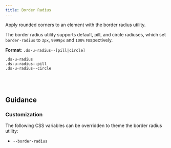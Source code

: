 ```yaml
---
title: Border Radius
---
```


Apply rounded corners to an element with the border radius utility.

The border radius utility supports default, pill, and circle radiuses, which set `border-radius` to `3px`, `9999px` and `100%` respectively.

**Format**: `.ds-u-radius--[pill|circle]`

<EmbeddedExample>
  <section>
    <article class="ds-u-margin-top--2">
      <code class="ds-u-margin-bottom--1">.ds-u-radius</code>
      <div class="ds-u-radius ds-u-fill--secondary ds-u-padding--2" style="width: 100px"></div>
    </article>
    <article class="ds-u-margin-top--2">
      <code class="ds-u-margin-bottom--1">.ds-u-radius--pill</code>
      <div
        class="ds-u-radius--pill ds-u-fill--secondary ds-u-padding--2"
        style="width: 100px"
      ></div>
    </article>
    <article class="ds-u-margin-top--2">
      <code class="ds-u-margin-bottom--1">.ds-u-radius--circle</code>
      <div
        class="ds-u-radius--circle ds-u-fill--secondary"
        style="width: 50px; height: 50px"
      ></div>
    </article>
  </section>
</EmbeddedExample>

## Guidance

### Customization

The following CSS variables can be overridden to theme the border radius utility:

- `--border-radius`
